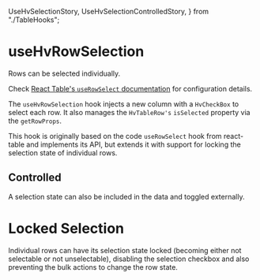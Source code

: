   UseHvSelectionStory,
  UseHvSelectionControlledStory,
} from "./TableHooks";

<Meta title="Visualizations/Table/Table Hooks/useHvRowSelection" />

# useHvRowSelection

Rows can be selected individually.

Check [React Table's `useRowSelect` documentation](https://react-table.tanstack.com/docs/api/useRowSelect) for configuration details.

The `useHvRowSelection` hook injects a new column with a `HvCheckBox` to select each row. It also manages the `HvTableRow's` `isSelected` property via the
`getRowProps`.

This hook is originally based on the code `useRowSelect` hook from react-table and implements its API, but extends it with support for locking the selection
state of individual rows.

<Canvas>
  <Story name="useHvSelection" story={UseHvSelectionStory} />
</Canvas>

## Controlled

A selection state can also be included in the data and toggled externally.

<Canvas>
  <Story
    name="useHvRowSelection controlled"
    story={UseHvSelectionControlledStory}
  />
</Canvas>

# Locked Selection

Individual rows can have its selection state locked (becoming either not selectable or not unselectable), disabling the selection checkbox and also preventing
the bulk actions to change the row state.

<Canvas>
  <Story
    name="useHvRowSelection locked selection"
    story={LockedSelectionStory}
  />
</Canvas>

